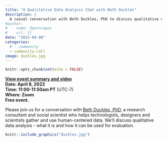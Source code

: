 ```yaml
---
title: "A Qualitative Data Analysis Chat with Beth Duckles"
description: |
  A casual conversation with Beth Duckles, PhD to discuss qualitative data analysis
#author:
#  - name: Openscapes
#    url: {}
date: "2022-04-08"
categories: 
  # - community
  - community-call
image: duckles.jpg  
---
```



```r
knitr::opts_chunk$set(echo = FALSE)
```

**[View event summary and video](https://www.openscapes.org/blog/2022/04/26/beth-duckles/)**  
**Date: April 8, 2022**\
**Time: 11:00-11:50am PT** (UTC-7)\
**Where: Zoom**\
**Free event. **
<!---[**Video Recording**]() --->

Please join us for a conversation with [Beth Duckles, PhD](https://bethduckles.com/), a research consultant and social scientist who helps technologists, designers and scientists gather and use human-centered data. We'll discuss qualitative data analysis - what it is and how it can be used for evaluation. 


```r
knitr::include_graphics("duckles.jpg")  
```
